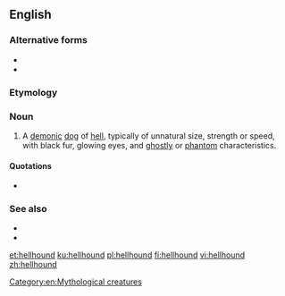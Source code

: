 {{also|hell-hound|hell hound}}
==English==
{{wikipedia}}

===Alternative forms===
* {{l|en|hell hound}}
* {{l|en|hell-hound}}

===Etymology===
{{compound|en|hell|hound}}

===Noun===
{{en-noun}}

# {{lb|en|mythology}} A [[demon]]ic [[dog]] of [[hell]], typically of unnatural size, strength or speed, with black fur, glowing eyes, and [[ghostly]] or [[phantom]] characteristics.

====Quotations====
* {{seeCites}}

===See also===
* {{l|en|Cerberus}}
* {{l|en|Orthrus}}
[[Category:en:Mythological creatures]]

[[et:hellhound]]
[[ku:hellhound]]
[[pl:hellhound]]
[[fi:hellhound]]
[[vi:hellhound]]
[[zh:hellhound]]